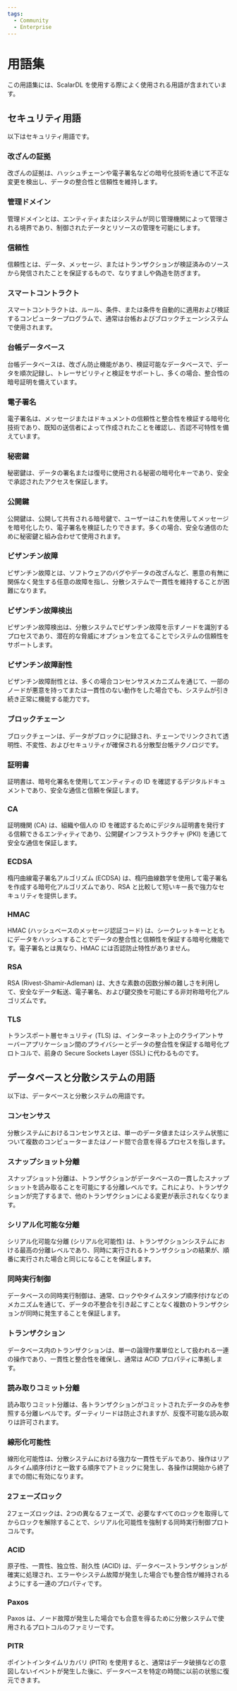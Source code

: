 ```yaml
---
tags:
  - Community
  - Enterprise
---
```


# 用語集

この用語集には、ScalarDL を使用する際によく使用される用語が含まれています。

## セキュリティ用語

以下はセキュリティ用語です。

### 改ざんの証拠

改ざんの証拠は、ハッシュチェーンや電子署名などの暗号化技術を通じて不正な変更を検出し、データの整合性と信頼性を維持します。

### 管理ドメイン

管理ドメインとは、エンティティまたはシステムが同じ管理機関によって管理される境界であり、制御されたデータとリソースの管理を可能にします。

### 信頼性

信頼性とは、データ、メッセージ、またはトランザクションが検証済みのソースから発信されたことを保証するもので、なりすましや偽造を防ぎます。

### スマートコントラクト

スマートコントラクトは、ルール、条件、または条件を自動的に適用および検証するコンピュータープログラムで、通常は台帳およびブロックチェーンシステムで使用されます。

### 台帳データベース

台帳データベースは、改ざん防止機能があり、検証可能なデータベースで、データを順次記録し、トレーサビリティと検証をサポートし、多くの場合、整合性の暗号証明を備えています。

### 電子署名

電子署名は、メッセージまたはドキュメントの信頼性と整合性を検証する暗号化技術であり、既知の送信者によって作成されたことを確認し、否認不可特性を備えています。

### 秘密鍵

秘密鍵は、データの署名または復号に使用される秘密の暗号化キーであり、安全で承認されたアクセスを保証します。

### 公開鍵

公開鍵は、公開して共有される暗号鍵で、ユーザーはこれを使用してメッセージを暗号化したり、電子署名を検証したりできます。多くの場合、安全な通信のために秘密鍵と組み合わせて使用​​されます。

### ビザンチン故障

ビザンチン故障とは、ソフトウェアのバグやデータの改ざんなど、悪意の有無に関係なく発生する任意の故障を指し、分散システムで一貫性を維持することが困難になります。

### ビザンチン故障検出

ビザンチン故障検出は、分散システムでビザンチン故障を示すノードを識別するプロセスであり、潜在的な脅威にオプションを立てることでシステムの信頼性をサポートします。

### ビザンチン故障耐性

ビザンチン故障耐性とは、多くの場合コンセンサスメカニズムを通じて、一部のノードが悪意を持ってまたは一貫性のない動作をした場合でも、システムが引き続き正常に機能する能力です。

### ブロックチェーン

ブロックチェーンは、データがブロックに記録され、チェーンでリンクされて透明性、不変性、およびセキュリティが確保される分散型台帳テクノロジです。

### 証明書

証明書は、暗号化署名を使用してエンティティの ID を確認するデジタルドキュメントであり、安全な通信と信頼を保証します。

### CA

証明機関 (CA) は、組織や個人の ID を確認するためにデジタル証明書を発行する信頼できるエンティティであり、公開鍵インフラストラクチャ (PKI) を通じて安全な通信を保証します。

### ECDSA

楕円曲線電子署名アルゴリズム (ECDSA) は、楕円曲線数学を使用して電子署名を作成する暗号化アルゴリズムであり、RSA と比較して短いキー長で強力なセキュリティを提供します。

### HMAC

HMAC (ハッシュベースのメッセージ認証コード) は、シークレットキーとともにデータをハッシュすることでデータの整合性と信頼性を保証する暗号化機能です。電子署名とは異なり、HMAC には否認防止特性がありません。

### RSA

RSA (Rivest-Shamir-Adleman) は、大きな素数の因数分解の難しさを利用して、安全なデータ転送、電子署名、および鍵交換を可能にする非対称暗号化アルゴリズムです。

### TLS

トランスポート層セキュリティ (TLS) は、インターネット上のクライアントサーバーアプリケーション間のプライバシーとデータの整合性を保証する暗号化プロトコルで、前身の Secure Sockets Layer (SSL) に代わるものです。

## データベースと分散システムの用語

以下は、データベースと分散システムの用語です。

### コンセンサス

分散システムにおけるコンセンサスとは、単一のデータ値またはシステム状態について複数のコンピューターまたはノード間で合意を得るプロセスを指します。

### スナップショット分離

スナップショット分離は、トランザクションがデータベースの一貫したスナップショットを読み取ることを可能にする分離レベルです。これにより、トランザクションが完了するまで、他のトランザクションによる変更が表示されなくなります。

### シリアル化可能な分離

シリアル化可能な分離 (シリアル化可能性) は、トランザクションシステムにおける最高の分離レベルであり、同時に実行されるトランザクションの結果が、順番に実行された場合と同じになることを保証します。

### 同時実行制御

データベースの同時実行制御は、通常、ロックやタイムスタンプ順序付けなどのメカニズムを通じて、データの不整合を引き起こすことなく複数のトランザクションが同時に発生することを保証します。

### トランザクション

データベース内のトランザクションは、単一の論理作業単位として扱われる一連の操作であり、一貫性と整合性を確保し、通常は ACID プロパティに準拠します。

### 読み取りコミット分離

読み取りコミット分離は、各トランザクションがコミットされたデータのみを参照する分離レベルです。ダーティリードは防止されますが、反復不可能な読み取りは許可されます。

### 線形化可能性

線形化可能性は、分散システムにおける強力な一貫性モデルであり、操作はリアルタイム順序付けと一致する順序でアトミックに発生し、各操作は開始から終了までの間に有効になります。

### 2フェーズロック

2フェーズロックは、2つの異なるフェーズで、必要なすべてのロックを取得してからロックを解除することで、シリアル化可能性を強制する同時実行制御プロトコルです。

### ACID

原子性、一貫性、独立性、耐久性 (ACID) は、データベーストランザクションが確実に処理され、エラーやシステム故障が発生した場合でも整合性が維持されるようにする一連のプロパティです。

### Paxos

Paxos は、ノード故障が発生した場合でも合意を得るために分散システムで使用されるプロトコルのファミリーです。

### PITR

ポイントインタイムリカバリ (PITR) を使用すると、通常はデータ破損などの意図しないイベントが発生した後に、データベースを特定の時間に以前の状態に復元できます。
